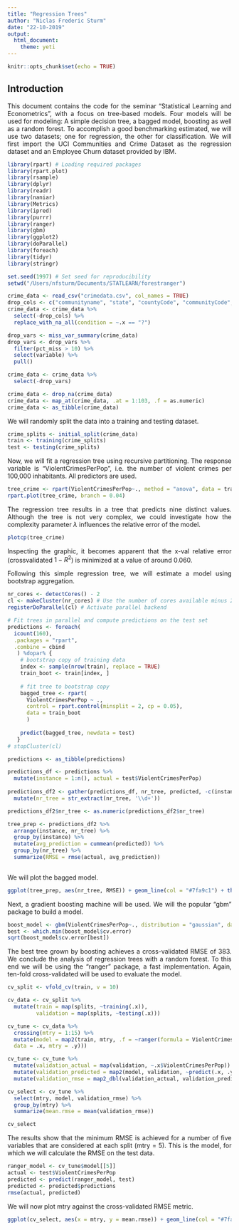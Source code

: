 ```yaml
---
title: "Regression Trees"
author: "Niclas Frederic Sturm"
date: "22-10-2019"
output:
  html_document:
    theme: yeti
---
```


<style>
body {
text-align: justify}
</style>

```r
knitr::opts_chunk$set(echo = TRUE)
```

## Introduction

This document contains the code for the seminar "Statistical Learning and Econometrics", with a focus on tree-based models. Four models will be used for modeling: A simple decision tree, a bagged model, boosting as well as a random forest. To accomplish a good benchmarking estimated, we will use two datasets; one for regression, the other for classification. We will first import the UCI Communities and Crime Dataset as the regression dataset and an Employee Churn dataset provided by IBM. 

```r
library(rpart) # Loading required packages
library(rpart.plot)
library(rsample)
library(dplyr)
library(readr)
library(naniar)
library(Metrics)
library(ipred)
library(purrr)
library(ranger)
library(gbm)
library(ggplot2)
library(doParallel)
library(foreach)
library(tidyr)
library(stringr)

set.seed(1997) # Set seed for reproducibility
setwd("/Users/nfsturm/Documents/STATLEARN/forestranger")

crime_data <- read_csv("crimedata.csv", col_names = TRUE)
drop_cols <- c("communityname", "state", "countyCode", "communityCode", "fold", "murdPerPop", "rapesPerPop", "robbbPerPop", "assaultPerPop", "burglPerPop", "larcPerPop", "autoTheftPerPop", "arsonsPerPop", "nonViolPerPop", "murders", "rapes", "robberies", "assaults", "burglaries", "larcenies", "autoTheft", "arsons")
crime_data <- crime_data %>%
  select(-drop_cols) %>%
  replace_with_na_all(condition = ~.x == "?")

drop_vars <- miss_var_summary(crime_data)
drop_vars <- drop_vars %>%
  filter(pct_miss > 10) %>%
  select(variable) %>%
  pull()

crime_data <- crime_data %>%
  select(-drop_vars)

crime_data <- drop_na(crime_data)
crime_data <- map_at(crime_data, .at = 1:103, .f = as.numeric)
crime_data <- as_tibble(crime_data)
```

We will randomly split the data into a training and testing dataset. 

```r
crime_splits <- initial_split(crime_data)
train <- training(crime_splits)
test <- testing(crime_splits)
```

Now, we will fit a regression tree using recursive partitioning. The response variable is "ViolentCrimesPerPop", i.e. the number of violent crimes per 100,000 inhabitants. All predictors are used. 

```r
tree_crime <- rpart(ViolentCrimesPerPop~., method = "anova", data = train, control = rpart.control(cp = 0.01, xval = 10))
rpart.plot(tree_crime, branch = 0.04)
```

The regression tree results in a tree that predicts nine distinct values. Although the tree is not very complex, we could investigate how the complexity parameter $\lambda$ influences the relative error of the model. 

```r
plotcp(tree_crime)
```

Inspecting the graphic, it becomes apparent that the x-val relative error (crossvalidated $1-R^2$) is minimized at a value of around 0.060. 

Following this simple regression tree, we will estimate a model using bootstrap aggregation. 

```r
nr_cores <- detectCores() - 2
cl <- makeCluster(nr_cores) # Use the number of cores available minus 2
registerDoParallel(cl) # Activate parallel backend

# Fit trees in parallel and compute predictions on the test set
predictions <- foreach(
  icount(160), 
  .packages = "rpart", 
  .combine = cbind
   ) %dopar% {
    # bootstrap copy of training data
    index <- sample(nrow(train), replace = TRUE)
    train_boot <- train[index, ]  
  
    # fit tree to bootstrap copy
    bagged_tree <- rpart(
      ViolentCrimesPerPop ~ ., 
      control = rpart.control(minsplit = 2, cp = 0.05),
      data = train_boot
      ) 
    
    predict(bagged_tree, newdata = test)
   }
# stopCluster(cl)

predictions <- as_tibble(predictions)

predictions_df <- predictions %>%
  mutate(instance = 1:n(), actual = test$ViolentCrimesPerPop)
  
predictions_df2 <- gather(predictions_df, nr_tree, predicted, -c(instance, actual)) %>%
  mutate(nr_tree = str_extract(nr_tree, '\\d+'))

predictions_df2$nr_tree <- as.numeric(predictions_df2$nr_tree)

tree_prep <- predictions_df2 %>%
  arrange(instance, nr_tree) %>%
  group_by(instance) %>%
  mutate(avg_prediction = cummean(predicted)) %>%
  group_by(nr_tree) %>%
  summarize(RMSE = rmse(actual, avg_prediction))
  
```

We will plot the bagged model.

```r
ggplot(tree_prep, aes(nr_tree, RMSE)) + geom_line(col = "#7fa9c1") + theme_classic() + labs(title = "Bootstrap Aggregating RMSE", subtitle = "Implemented with ipred") + xlab("Number of Trees") + ylab("Test RMSE")
```

Next, a gradient boosting machine will be used. We will the popular "gbm" package to build a model. 

```r
boost_model <- gbm(ViolentCrimesPerPop~., distribution = "gaussian", data = train, n.trees = 2000, shrinkage = 0.1, cv.folds = 10)
best <- which.min(boost_model$cv.error)
sqrt(boost_model$cv.error[best])
```

The best tree grown by boosting achieves a cross-validated RMSE of 383. We conclude the analysis of regression trees with a random forest. To this end we will be using the "ranger" package, a fast implementation. Again, ten-fold cross-validated will be used to evaluate the model. 

```r

cv_split <- vfold_cv(train, v = 10)

cv_data <- cv_split %>%
  mutate(train = map(splits, ~training(.x)),
         validation = map(splits, ~testing(.x)))

cv_tune <- cv_data %>%
  crossing(mtry = 1:15) %>%
  mutate(model = map2(train, mtry, .f = ~ranger(formula = ViolentCrimesPerPop~.,
  data = .x, mtry = .y)))

cv_tune <- cv_tune %>%
  mutate(validation_actual = map(validation, ~.x$ViolentCrimesPerPop)) %>%
  mutate(validation_predicted = map2(model, validation, ~predict(.x, .y)$predictions)) %>%
  mutate(validation_rmse = map2_dbl(validation_actual, validation_predicted, ~rmse(actual = .x, predicted =.y)))

cv_select <- cv_tune %>%
  select(mtry, model, validation_rmse) %>%
  group_by(mtry) %>%
  summarize(mean.rmse = mean(validation_rmse))

cv_select
```

The results show that the minimum RMSE is achieved for a number of five variables that are considered at each split (mtry = 5). This is the model, for which we will calculate the RMSE on the test data.

```r
ranger_model <- cv_tune$model[[5]]
actual <- test$ViolentCrimesPerPop
predicted <- predict(ranger_model, test)
predicted <- predicted$predictions
rmse(actual, predicted)
```

We will now plot mtry against the cross-validated RMSE metric.

```r
ggplot(cv_select, aes(x = mtry, y = mean.rmse)) + geom_line(col = "#7fa9c1") + geom_point(col = "#7fa9c1") + theme_classic() + labs(title = "Random Forest RMSE", subtitle = "Implemented with Ranger") + xlab("Mtry") + ylab("Cross-validated RMSE") + scale_x_continuous(breaks = seq(1, 15, 2))
```

